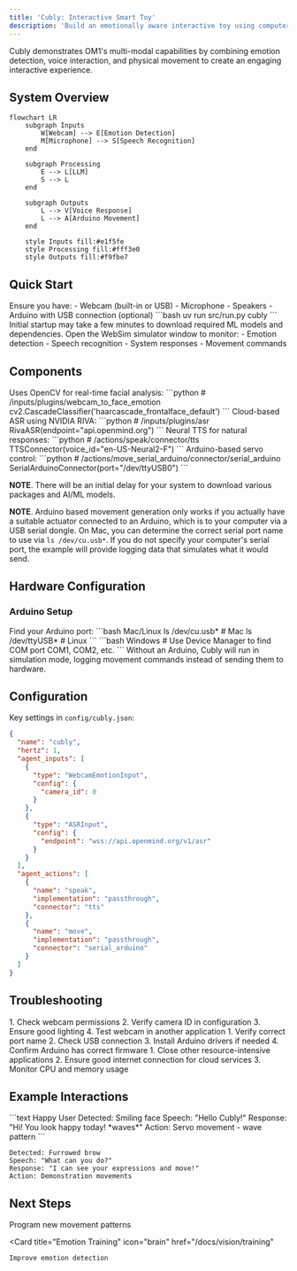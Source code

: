```yaml
---
title: 'Cubly: Interactive Smart Toy'
description: 'Build an emotionally aware interactive toy using computer vision, speech, and movement'
---
```


<Note>
  Cubly demonstrates OM1's multi-modal capabilities by combining emotion detection, voice interaction, and physical movement to create an engaging interactive experience.
</Note>

## System Overview

```mermaid
flowchart LR
    subgraph Inputs
        W[Webcam] --> E[Emotion Detection]
        M[Microphone] --> S[Speech Recognition]
    end
    
    subgraph Processing
        E --> L[LLM]
        S --> L
    end
    
    subgraph Outputs
        L --> V[Voice Response]
        L --> A[Arduino Movement]
    end

    style Inputs fill:#e1f5fe
    style Processing fill:#fff3e0
    style Outputs fill:#f9fbe7
```

## Quick Start

<Steps>
  <Step title="Hardware Setup">
    Ensure you have:
    - Webcam (built-in or USB)
    - Microphone
    - Speakers
    - Arduino with USB connection (optional)
  </Step>

  <Step title="Run Cubly">
    ```bash
    uv run src/run.py cubly
    ```
    <Note>
      Initial startup may take a few minutes to download required ML models and dependencies.
    </Note>
  </Step>

  <Step title="Check WebSim">
    Open the WebSim simulator window to monitor:
    - Emotion detection
    - Speech recognition
    - System responses
    - Movement commands
  </Step>
</Steps>

## Components

<CardGroup cols={2}>
  <Card title="Emotion Detection" icon="face-smile">
    Uses OpenCV for real-time facial analysis:
    ```python
    # /inputs/plugins/webcam_to_face_emotion
    cv2.CascadeClassifier('haarcascade_frontalface_default')
    ```
  </Card>
  
  <Card title="Voice Processing" icon="microphone">
    Cloud-based ASR using NVIDIA RIVA:
    ```python
    # /inputs/plugins/asr
    RivaASR(endpoint="api.openmind.org")
    ```
  </Card>
  
  <Card title="Speech Synthesis" icon="volume-high">
    Neural TTS for natural responses:
    ```python
    # /actions/speak/connector/tts
    TTSConnector(voice_id="en-US-Neural2-F")
    ```
  </Card>
  
  <Card title="Movement Control" icon="robot">
    Arduino-based servo control:
    ```python
    # /actions/move_serial_arduino/connector/serial_arduino
    SerialArduinoConnector(port="/dev/ttyUSB0")
    ```
  </Card>
</CardGroup>

**NOTE**. There will be an initial delay for your system to download various packages and AI/ML models. 

**NOTE**. Arduino based movement generation only works if you actually have a suitable actuator connected to an Arduino, which is to your computer via a USB serial dongle. On Mac, you can determine the correct serial port name to use via `ls /dev/cu.usb*`. If you do not specify your computer's serial port, the example will provide logging data that simulates what it would send.


## Hardware Configuration

### Arduino Setup

<Accordion title="Serial Port Configuration">
  Find your Arduino port:
  <CodeGroup>
    ```bash Mac/Linux
    ls /dev/cu.usb*     # Mac
    ls /dev/ttyUSB*     # Linux
    ```
    ```bash Windows
    # Use Device Manager to find COM port
    COM1, COM2, etc.
    ```
  </CodeGroup>
</Accordion>

<Note>
  Without an Arduino, Cubly will run in simulation mode, logging movement commands instead of sending them to hardware.
</Note>

## Configuration

Key settings in `config/cubly.json`:

```json
{
  "name": "cubly",
  "hertz": 1,
  "agent_inputs": [
    {
      "type": "WebcamEmotionInput",
      "config": {
        "camera_id": 0
      }
    },
    {
      "type": "ASRInput",
      "config": {
        "endpoint": "wss://api.openmind.org/v1/asr"
      }
    }
  ],
  "agent_actions": [
    {
      "name": "speak",
      "implementation": "passthrough",
      "connector": "tts"
    },
    {
      "name": "move",
      "implementation": "passthrough",
      "connector": "serial_arduino"
    }
  ]
}
```

## Troubleshooting

<Accordion title="Webcam Issues">
  1. Check webcam permissions
  2. Verify camera ID in configuration
  3. Ensure good lighting
  4. Test webcam in another application
</Accordion>

<Accordion title="Arduino Connection">
  1. Verify correct port name
  2. Check USB connection
  3. Install Arduino drivers if needed
  4. Confirm Arduino has correct firmware
</Accordion>

<Accordion title="Performance">
  1. Close other resource-intensive applications
  2. Ensure good internet connection for cloud services
  3. Monitor CPU and memory usage
</Accordion>

## Example Interactions

<CodeGroup>
```text Happy User
Detected: Smiling face
Speech: "Hello Cubly!"
Response: "Hi! You look happy today! *waves*"
Action: Servo movement - wave pattern
```

```text Confused User
Detected: Furrowed brow
Speech: "What can you do?"
Response: "I can see your expressions and move!"
Action: Demonstration movements
```
</CodeGroup>

## Next Steps

<CardGroup cols={2}>
  <Card
    title="Custom Movements"
    icon="gears"
    href="/docs/hardware/arduino"
  >
    Program new movement patterns
  </Card>
  
  <Card
    title="Emotion Training"
    icon="brain"
    href="/docs/vision/training"
  >
    Improve emotion detection
  </Card>
</CardGroup>